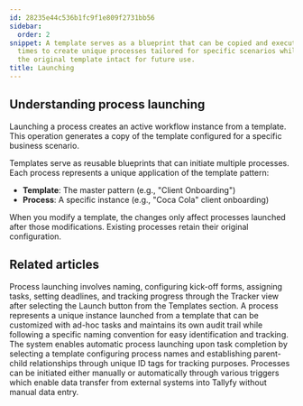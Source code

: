 ```yaml
---
id: 28235e44c536b1fc9f1e809f2731bb56
sidebar:
  order: 2
snippet: A template serves as a blueprint that can be copied and executed multiple
  times to create unique processes tailored for specific scenarios while maintaining
  the original template intact for future use.
title: Launching
---
```


## Understanding process launching

Launching a process creates an active workflow instance from a template. This operation generates a copy of the template configured for a specific business scenario.

Templates serve as reusable blueprints that can initiate multiple processes. Each process represents a unique application of the template pattern:

* **Template**: The master pattern (e.g., "Client Onboarding")
* **Process**: A specific instance (e.g., "Coca Cola" client onboarding)

When you modify a template, the changes only affect processes launched after those modifications. Existing processes retain their original configuration.


<PageTree />


## Related articles
<CardGrid>
<LinkTitleCard header="<b>Tutorials > Launch a process</b>" href="/products/pro/tutorials/your-first-process/" > Process launching involves naming, configuring kick-off forms, assigning tasks, setting deadlines, and tracking progress through the Tracker view after selecting the Launch button from the Templates section. </LinkTitleCard>
<LinkTitleCard header="<b>Tracking And Tasks > More about processes</b>" href="/products/pro/tracking-and-tasks/processes/" > A process represents a unique instance launched from a template that can be customized with ad-hoc tasks and maintains its own audit trail while following a specific naming convention for easy identification and tracking. </LinkTitleCard>
<LinkTitleCard header="<b>Launching > Launch another process when a task is completed</b>" href="/products/pro/launching/launch-process-when-task-is-completed/" > The system enables automatic process launching upon task completion by selecting a template configuring process names and establishing parent-child relationships through unique ID tags for tracking purposes. </LinkTitleCard>
<LinkTitleCard header="<b>Launching > Triggers</b>" href="/products/pro/launching/triggers/" > Processes can be initiated either manually or automatically through various triggers which enable data transfer from external systems into Tallyfy without manual data entry. </LinkTitleCard>
</CardGrid>